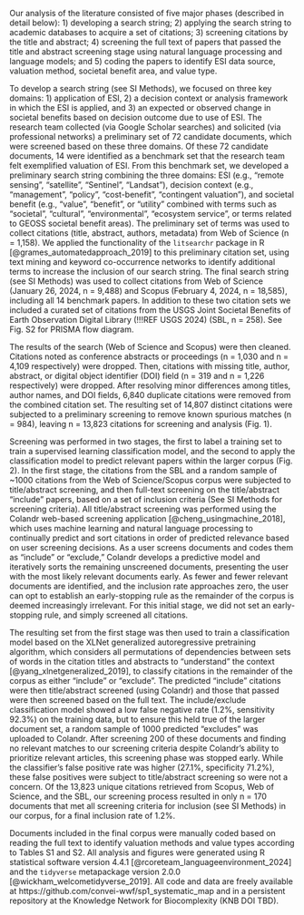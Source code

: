 Our analysis of the literature consisted of five major phases (described in detail below): 1) developing a search string; 2) applying the search string to academic databases to acquire a set of citations; 3) screening citations by the title and abstract; 4) screening the full text of papers that passed the title and abstract screening stage using natural language processing and language models; and 5) coding the papers to identify ESI data source, valuation method, societal benefit area, and value type.

To develop a search string (see SI Methods), we focused on three key domains: 1) application of ESI, 2) a decision context or analysis framework in which the ESI is applied, and 3) an expected or observed change in societal benefits based on decision outcome due to use of ESI. The research team collected (via Google Scholar searches) and solicited (via professional networks) a preliminary set of 72 candidate documents, which were screened based on these three domains. Of these 72 candidate documents, 14 were identified as a benchmark set that the research team felt exemplified valuation of ESI. From this benchmark set, we developed a preliminary search string combining the three domains: ESI (e.g., "remote sensing", "satellite", "Sentinel", "Landsat"), decision context (e.g., "management", "policy", "cost-benefit", "contingent valuation"), and societal benefit (e.g., "value", "benefit", or "utility" combined with terms such as "societal", "cultural", "environmental", "ecosystem service", or terms related to GEOSS societal benefit areas). The preliminary set of terms was used to collect citations (title, abstract, authors, metadata) from Web of Science (n = 1,158). We applied the functionality of the `litsearchr` package in R [@grames_automatedapproach_2019] to this preliminary citation set, using text mining and keyword co-occurrence networks to identify additional terms to increase the inclusion of our search string. The final search string (see SI Methods) was used to collect citations from Web of Science (January 26, 2024, n = 9,488) and Scopus (February 4, 2024, n = 18,585), including all 14 benchmark papers. In addition to these two citation sets we included a curated set of citations from the USGS Joint Societal Benefits of Earth Observation Digital Library (!!!REF USGS 2024) (SBL, n = 258). See Fig. S2 for PRISMA flow diagram.

The results of the search (Web of Science and Scopus) were then cleaned. Citations noted as conference abstracts or proceedings (n = 1,030 and n = 4,109 respectively) were dropped. Then, citations with missing title, author, abstract, or digital object identifier (DOI) field (n = 319 and n = 1,226 respectively) were dropped. After resolving minor differences among titles, author names, and DOI fields, 6,840 duplicate citations were removed from the combined citation set. The resulting set of 14,807 distinct citations were subjected to a preliminary screening to remove known spurious matches (n = 984), leaving n = 13,823 citations for screening and analysis (Fig. 1).

Screening was performed in two stages, the first to label a training set to train a supervised learning classification model, and the second to apply the classification model to predict relevant papers within the larger corpus (Fig. 2). In the first stage, the citations from the SBL and a random sample of ~1000 citations from the Web of Science/Scopus corpus were subjected to title/abstract screening, and then full-text screening on the title/abstract "include" papers, based on a set of inclusion criteria (See SI Methods for screening criteria). All title/abstract screening was performed using the Colandr web-based screening application [@cheng_usingmachine_2018], which uses machine learning and natural language processing to continually predict and sort citations in order of predicted relevance based on user screening decisions.  As a user screens documents and codes them as "include" or "exclude," Colandr develops a predictive model and iteratively sorts the remaining unscreened documents, presenting the user with the most likely relevant documents early.  As fewer and fewer relevant documents are identified, and the inclusion rate approaches zero, the user can opt to establish an early-stopping rule as the remainder of the corpus is deemed increasingly irrelevant.  For this initial stage, we did not set an early-stopping rule, and simply screened all citations.

The resulting set from the first stage was then used to train a classification model based on the XLNet generalized autoregressive pretraining algorithm, which considers all permutations of dependencies between sets of words in the citation titles and abstracts to "understand" the context [@yang_xlnetgeneralized_2019], to classify citations in the remainder of the corpus as either "include" or "exclude". The predicted "include" citations were then title/abstract screened (using Colandr) and those that passed were then screened based on the full text. The include/exclude classification model showed a low false negative rate (1.2%, sensitivity 92.3%) on the training data, but to ensure this held true of the larger document set, a random sample of 1000 predicted "excludes" was uploaded to Colandr. After screening 200 of these documents and finding no relevant matches to our screening criteria despite Colandr’s ability to prioritize relevant articles, this screening phase was stopped early. While the classifier’s false positive rate was higher (27.1%, specificity 71.2%), these false positives were subject to title/abstract screening so were not a concern. Of the 13,823 unique citations retrieved from Scopus, Web of Science, and the SBL, our screening process resulted in only n = 170 documents that met all screening criteria for inclusion (see SI Methods) in our corpus, for a final inclusion rate of 1.2%.

Documents included in the final corpus were manually coded based on reading the full text to identify valuation methods and value types according to Tables S1 and S2.  All analysis and figures were generated using R statistical software version 4.4.1 [@rcoreteam_languageenvironment_2024] and the `tidyverse` metapackage version 2.0.0 [@wickham_welcometidyverse_2019].  All code and data are freely available at https://github.com/convei-wwf/sp1_systematic_map and in a persistent repository at the Knowledge Network for Biocomplexity (KNB DOI TBD).
